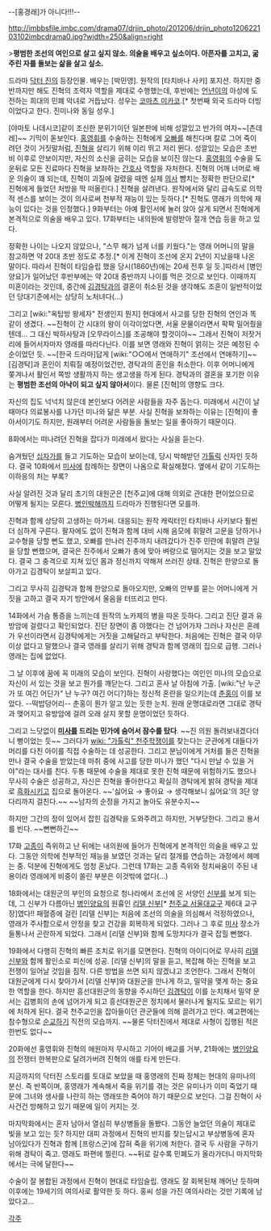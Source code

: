 --[홍경래]가 아니다!!!--

http://imbbsfile.imbc.com/drama07/drjin_photo/201206/drjin_photo120622103102imbcdrama0.jpg?width=250&align=right

>'''평범한 조선의 여인으로 살고 싶지 않소. 의술을 배우고 싶소이다. 아픈자를 고치고, 굶주린 자를 돌보는 삶을 살고 싶소.'''

드라마 [[닥터 진]]의 등장인물. 배우는 [박민영]. 원작의 [타치바나 사키] 포지션. 하지만 중반까지만 해도 진혁의 조력자 역할을 제대로 수행했는데, 후반에는 [[언년이]]의 아성에 도전하는 희대의 민폐 악녀로 거듭났다. 성우는 [[코마츠 미카코]].[* 첫번째 외국 드라마 더빙이었다고 한다. 진미나와 동일 성우.]

[야마토 나데시코]같이 조신한 분위기이던 일본판에 비해 성깔있고 반가의 여자~~[츤데레]~~ 기믹이 돋보인다. [[홍영휘]]를 수술하는 진혁에게 [[오빠]]를 해친다며 칼로 그어 죽이려던 것이 거짓말처럼, [[진혁]]을 살리기 위해 이리 뛰고 저리 뛴다. 성깔있는 모습은 초반비 이후로 안보이지만, 자신의 소신을 굽히는 모습을 보이진 않는다. [[홍영휘]]의 수술을 도운뒤로 모든 진료마다 진혁을 보좌하는 [[간호사]] 역할을 자처한다. 진혁의 어깨 너머로 배운 의술이 꽤 되는데, 진혁이 괴질에 걸렸을 때엔 실제 [[의사]] 뺨치는 정확한 판단으로[* 진혁에게 들었던 처방을 딱 떠올린다.] 진혁을 살려낸다. 원작에서와 달리 급속도로 의학적 센스를 보이는 것이 의사로써 천부적 재능이 있는 듯하다.[* 진혁도 영래가 의학에 재능이 있다는 것을 인정했다.] 9화부터는 아예 활인서에 눌러 앉아 살게 되면서 진혁에게 본격적으로 의술을 배우고 있다. 17화부터는 내의원에 발령받아 절개 연습 등을 하고 있다. 

정확한 나이는 나오지 않았으나, "스무 해가 넘게 너를 키웠다."는 영래 어머니의 말을 참고하면 약 20대 초반 정도로 추정.[* 이게 진혁이 조선에 온지 2년이 지났을때 나온 말이다. 따라서 진혁이 타임슬립 했을 당시(1860년)에는 20세 전후 일 듯.]따라서 [병인양요]가 일어났던 후반부에는 약 20대 중반까지 나이를 먹은 것으로 보인다. 이때까지 미혼이라는 것인데, 중간에 [[김경탁]]과의 결혼이 취소된 것을 생각해도 조혼이 일반적이었던 당대기준에서는 상당히 노처녀다(...)

그리고 [wiki:"옥탑방 왕세자" 전생인지 뭔지] 현대에서 사고를 당한 진혁의 연인과 똑같이 생겼다. ~~진혁이 간 시대의 왕이 이각이었다면, 서울 문물이라면서 팍팍 밀어줬을 텐데… 그 대신 박하사탕과  [오무라이스]를 조공해야 할것이야~~ 그래서 진혁이 저잣거리에 들어서자마자 영래를 따라다닌다. 이를 보면 영래와 진혁이 얽히는 것은 예정된 수순이었던 듯. ~~[한국 드라마]답게 [wiki:"○○에서 연애하기" 조선에서 연애하기]~~ [김경탁]과 혼인이 치뤄질 예정이었건만, 경탁과의 혼인을 취소한다. 이후 어머니에게 쫒겨나서 활인서 쪽방 생활까지 하는 생고생을 하게 된다. 경탁과의 결혼을 포기한 이유는 '''평범한 조선의 아낙이 되고 싶지 않아서'''이다. 물론 [진혁]의 영향도 크다.

자신의 집도 넉넉치 않은데 본인보다 어려운 사람들을 자주 돕는다. 미래에서 시간이 날 때마다 의료봉사를 나가던 미나와 닮은 부분. 사실 진혁을 보좌하는 이유는 [진혁]이 좋아서이기도 하지만, 원래부터 어려운 사람들을 돌보는 일을 좋아하기 때문이다.

8화에서는 떠나려던 진혁을 잡다가 미래에서 왔다는 사실을 듣는다.

숨겨뒀던 [[십자가]]를 들고 기도하는 모습이 보이는데, 당시 박해받던 [[가톨릭]] 신자인 듯하다. 결국 10화에서 [[미사]]에 참례하는 장면이 나옴으로 확실해졌다. 옆에서 같이 기도하는 이하응의 처는 부록?

사실 알려진 것과 달리 초기의 대원군은 [천주교]에 대해 의외로 관대한 편이었으므로 어떻게 될지는 모른다. [[병인박해]]까지 드라마가 진행된다면 모를까.

진혁과 함께 상당히 고생하는 아가씨. 대응되는 원작 캐릭터인 타치바나 사키보다 훨씬 더 심하게 구른다. 팔자에도 없이 진혁과 함께 대비 시해 음모에 휘말려 고문을 당하거나 교수형을 당할 뻔도 했고, 오빠를 만나러 진주까지 내려갔다가 진주 민란에 휘말려 큰일을 당할 뻔했으며, 결국은 진주에서 오빠가 총에 맞아 벼랑으로 떨어지는 것을 보고 말았다. 결국 그 충격으로 지쳐 있던 몸과 정신까지 약해져 쓰러진 상태. 진혁은 한양으로 돌아가고 김경탁이 보살피고 있다.    

그리고 무사히 김경탁과 함께 한양으로 돌아오지만, 오빠의 안부를 묻는 어머니에게 거짓을 고하고 결국 자기 방안에서 울음을 터뜨리고 만다. 

14화에서 가슴 통증을 느끼는데 원작의 노카제의 병을 따온 듯하다. 그리고 진단 결과 유방암에 걸렸다고 확인되었다. 진단 장면이 좀 야했다는 건 넘어가자 그러나 자신은 혼례가 우선이라면서 김경탁에게는 거짓을 고해달라고 부탁한다. 처음에는 진혁은 결국 아무 이상 없다고 말했으나 결국 영래를 살리기 위해 경탁과 함께 영래의 집으로 급행. 그러나 영래는 집에 없었다.

그 날 이후에 꿈에 꼭 미래의 모습이 보인다. 진혁이 사랑했다는 여인인 미나의 모습으로 자신이 서 있는 것을 보고 뭔가를 깨닫는다. 그리고 혼사 날 아침에 가출. [wiki:"난 누군가 또 여긴 어딘가" 난 누구? 여긴 어디?]하는 정신적 혼란을 일으키는데 [[춘홍]]이 이를 보았다. --떡밥덩어리-- 춘홍이 뭔가 알고 있는 듯한 눈치. 원래 운명대로라면 그대로 경탁과 맺어지고 유방암에 걸려 오래 살지 못할 운명이었던 듯하다.

그리고 느닷없이 '''[[미사]]를 드리는 민가에 숨어서 잠수를 탔다'''. ~~진 의원 돌려보내겠다더니 뻥이었는 듯~~ 그러다가 [[wiki: "가톨릭" 천주학쟁이]]를 찾는다는 군관에게 대들다가 머리를 다친 아이를 직접 수술하는 데 성공한다. 그리고 분님이에게 거처를 들은 진혁을 만나 결국 수술을 받았는데 마취 중에 사고를 당한 미나가 했던 "다시 만날 수 있을 거야"라는 대사를 친다. 두통 때문에 수술을 제대로 못한 진혁 때문에 위험하기도 했으나 무사히 수술은 성공하고, 자신은 진혁을 좋아한다고 확실히 경탁에게 밝혀 경탁을 제대로 [[흑화]]시키고 집으로 돌아온다. ~~'싫어요 → 좋아요 → 생각해보니 싫어요'의 3단 양다리까지 걸친다.~~ ~~남자의 순정을 가지고 놀아도 유분수지~~

하지만 그간의 정이 있어서 잡힌 김경탁을 도와주려고 하지만, 거부당한다. 그리고 용서를 빈다. ~~뻔뻔하긴~~

17화 [[고종]]이 즉위하고 난 뒤에는 내의원에 들어가 진혁에게 본격적인 의술을 배우고 있다. 그동안 의학에 천부적인 재능을 보였던 것과는 달리 절개를 연습하는 과정에서 헤메는 중. 덕분에 진혁에게도 엄청 혼났다. 그런데 17화는 고종 즉위와 정치싸움이 주된 내용이라 영래에게 비중이 쏠린 부분은 이것밖에 없다(...)

18화에서는 대원군의 부인의 요청으로 청나라에서 조선에 온 서양인 [[신부]]를 보게 되는데, 그 신부가 다름아닌 [[병인양요]]의 원흉인 [[리델 신부]][* [[천주교 서울대교구]] 제6대 교구장]였다!! 패혈증에 걸린 [리델 신부]는 처음에 조선의 의술을 의심해서 걱정하였으나, 영래가 주사함으로서 안정을 찾고 건강을 회복하게 되었다. 그러나 그 후로 [[미사]] 장소가 들통나서 곤란하게 되었다. 그래서 [리델 신부]와 함께 도망치다가 결국 잡힐 뻔했다. 

19화에서 다행히 진혁의 빠른 조치로 위기를 모면한다. 진혁의 아이디어로 무사히 [[리델 신부]]와 함께 활인소로 피신에 성공. [리델 신부]의 말을 듣고, 복잡해 하는 진혁을 보고 전쟁이 일어날 것임을 짐작. 다른 방법을 쓰면 되지 않겠냐고 조언한다. 그래서 진혁이 대원군에게 다시 찾아가서 [리델 신부]와 대원군을 만나게 하고, 밀약을 맺게 하는 중요한 역할을 한다. 하지만 흥선대원군의 동향을 주시하던 [[김경탁]]이 이를 눈치채서 밀약 문서는 김병희의 손에 넘어가게 되고 흥선대원군은 정치에서 물러나게 될지도 모르는 위기에 처하게 된다. 결국 천주교인을 잡아들이던 관군들에 의해 끌려가고 만다. 예고편에는 참수형으로 [[순교]]하기 직전의 모습까지. ~~물론 닥터진에서 제대로 사형이 집행된 적은 한번도 없다~~

20화에선 홍영휘와 진혁의 애원마저 무시하고 기어이 배교를 거부, 21화에는 [[병인양요]]의 전쟁터 한복판으로 달려가버려 진혁의 애를 타게 만든다.

지금까지의 닥터진 스토리를 토대로 보았을 때 홍영래의 진짜 정체는 현대의 유미나의 분신. 즉 반쪽이며, 홍영래가 계속해서 죽을 위기를 겪는 것은 유미나가 이미 죽었기 때문에 그녀와 생사를 나란히 하는 영래또한 죽어야 하기 때문으로 보인다. 그걸 진혁이 사사건건 방해하고 있기 때문에 일이 커지는 것.

마지막화에서는 혼자 남아서 열심히 부상병들을 돌봤다. 그동안 늘었던 의술이 제대로 빛을 보고 있는 듯? 하지만 대피 과정에서 진혁의 반지를 찾는답시고 부상병동에 혼자 남아있다가 진혁과 함께 [프랑스군]에 잡혀 죽을 위기에 처한다. 결국 두 사람을 구하기 위해 경탁이 죽고. 영래도 파편에 찔린다. ~~뒤로 갈수록 민폐도가 올라가더니 마지막화에서는 극에 달한다~~

수술이 잘 봉합된 과정에서 진혁이 현대로 타임슬립. 영래도 잘 회복된채 깨어난 듯하며 이후에는 19세기의 여의사로 활약한 듯 하다. 홍씨 성을 가진 여의사라는 것만 기록에 남았다고...

[[각주]]
